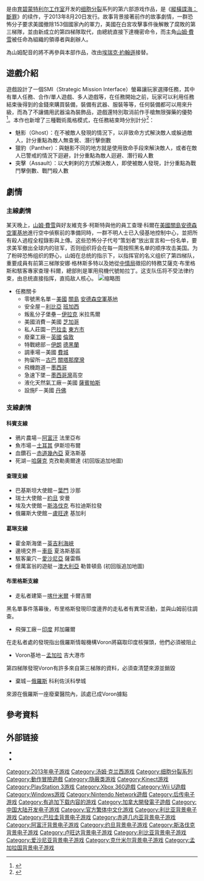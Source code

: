 {{noteTA
|G1=Games
|1=zh-hk:米高; zh-tw:麥可; zh-cn:迈克尔;
}}
{{Infobox video game
| title        = 縱橫諜海：黑名單
| english =  Tom Clancy's Splinter Cell: Blacklist
| image = File:縱橫諜海：黑名單.jpg
| caption      = 遊戲封面
| developer    = [[育碧多倫多|育碧多倫多]]<br />[[育碧上海|育碧上海]]（Wii U）<ref>{{cite web |url=http://www.eurogamer.net/articles/2013-05-07-wii-us-splinter-cell-blacklist-is-being-developed-by-ubisoft-shanghai |title=Wii U's Splinter Cell: Blacklist is being developed by Ubisoft Shanghai |first=Martin |last=Robinson |publisher=[[Eurogamer|Eurogamer]] |date=2013-05-07 |accessdate=2013-05-08 |archive-date=2016-07-21 |archive-url=https://web.archive.org/web/20160721105112/http://www.eurogamer.net/articles/2013-05-07-wii-us-splinter-cell-blacklist-is-being-developed-by-ubisoft-shanghai |dead-url=no }}</ref>
| publisher    = [[育碧軟體|育碧軟體]]
| producer     = [[捷德·雷蒙德|捷德·雷蒙德]]
| designer     = Maxime Béland,<br />Alex Parizeau
| writer       = Richard Dansky,<br />[[Matt_MacLennan|Matt MacLennan]]
| composer     = 
| series       = [[细胞分裂系列|细胞分裂系列]]
| engine       = LEAD (modified Unreal Engine 2.5)
| platforms    = [[Microsoft_Windows|Microsoft Windows]]<br />[[PlayStation_3|PlayStation 3]]<br />[[Wii_U|Wii U]]<ref>{{cite web|url=https://pbs.twimg.com/media/BD-utFZCcAAicpS.png|title=Line Designer, Ubisoft - Wii U|accessdate=2013-03-11|archive-date=2016-02-19|archive-url=https://web.archive.org/web/20160219170313/https://pbs.twimg.com/media/BD-utFZCcAAicpS.png|dead-url=no}}</ref><br />[[Xbox_360|Xbox 360]]
| released     = {{Vgrelease|NA|2013年8月20日|AU|2013年8月22日|EU|2013年8月23日|TW|2013年9月5日}}
| genre        = [[動作冒險遊戲|動作冒險遊戲]]、[[隱蔽類遊戲|隱蔽類遊戲]]
| modes        = [[單人遊戲|單人遊戲]]、[[多人遊戲|多人遊戲]]<ref>{{cite web|url=http://www.oxm.co.uk/44864/splinter-cell-blacklists-online-features-revealed-progression-unlocks-and-fourth-echelon/|title=Splinter Cell: Blacklist's online features revealed: progression, unlocks and Fourth Echelon|date=2013-01-16|publisher=OXM|accessdate=2013-01-28|archive-date=2013-11-14|archive-url=https://web.archive.org/web/20131114114235/http://www.oxm.co.uk/44864/splinter-cell-blacklists-online-features-revealed-progression-unlocks-and-fourth-echelon/|dead-url=yes}}</ref>
}}
{{vgname|縱橫諜海：黑名單|en=Tom Clancy's Splinter Cell: Blacklist|cn=细胞分裂：黑名单|tw=縱橫諜海：黑名單}} 是由[[育碧蒙特利尔工作室|育碧蒙特利尔工作室]]开发的[[细胞分裂系列|细胞分裂]]系列的第六部游戏作品，是《[[縱橫諜海：斷罪|縱橫諜海：斷罪]]》的续作，于2013年8月20日发行。故事背景接著前作的故事劇情，一群恐怖分子要求美國撤除153個國家內的軍力，美國在白宮攻擊事件後解散了腐敗的第三梯隊，並由新成立的第四梯隊取代，由總統直接下達機密命令，而主角[[山姆·費雪|山姆·費雪]]被任命為組織的領導者與創辦人。

為山姆配音的{{link-en|迈克尔·艾恩赛德|Michael Ironside}}將不再參與本部作品，改由[[埃瑞克·約翰遜|埃瑞克·約翰遜]]接替。

==遊戲介紹==
遊戲設計了一個SMI（Strategic Mission Interface）螢幕讓玩家選擇任務，其中有單人任務、合作/單人遊戲、多人遊戲等，在任務開始之前，玩家可以利用任務結束後得到的金錢來購買裝備，裝備有武器、服裝等等，任何裝備都可以用來升級，而為了不讓備用武器淪為裝飾品，遊戲還特別取消前作手槍無限彈藥的優勢<ref>{{cite web|url=http://www.youtube.com/watch?v=SucIMm8TDg0&feature=player_embedded |title=《縱橫諜海：黑名單》「黑名單 101」預告}}</ref>。本作也新增了三種戰術風格模式，在任務結束時分別計分<ref>{{youtube|Cm-8XjLQVFo|魅影、獵豹與突擊，SCBL《縱橫諜海：黑名單》戰術風格}}</ref>：
*魅影（Ghost）：在不被敵人發現的情況下，以非致命方式解決敵人或躲過敵人，計分重點為敵人無查覺、潛行擊倒數
*獵豹（Panther）：與魅影不同的地方就是使用致命手段來解決敵人，或者在敵人已警戒的情況下迴避，計分重點為敵人迴避、潛行殺人數
*突擊（Assault）：以大剌剌的方式解決敵人，即使被敵人發現，計分重點為戰鬥擊倒數、戰鬥殺人數

==劇情==
===主線劇情===
某天晚上，[[山姆·費雪|山姆·費雪]]與好友維克多·柯斯特與他的員工查理·科爾在[[美國|美國]][[關島|關島]][[安德森空軍基地|安德森空軍基地]]進行空中偵察前的準備同時，一群不明人士已入侵基地控制中心，並把所有殺人過程全程錄影與上傳。这些恐怖分子代号“策划者”放出宣言和一份名单，要求美军撤出全球内的驻军，否则组织将会在每一周按照黑名单的顺序攻击美国。为了粉碎恐怖组织的野心，山姆在总统的指示下，以指挥官的名义组织了第四梯队，重要成員有前第三梯隊安娜·格林斯多特以及她從[[中情局|中情局]]徵招的特務艾薩克·布里格斯和駭客專家查理·科爾，總部則是軍用飛機代號帕拉丁。这支队伍将不受法律约束，由总统直接指挥，直捣敌人核心。
[[File:Jade_Raymond_Feb_2012-cropped.jpg|缩略图]]
{{Quote box|quote=我們有許多核心玩家認為潛入類遊戲的感覺要再多點再難點, 相信我，當你玩到本作時會發現其他潛入類遊戲有多仁慈。<ref>[https://www.gamasutra.com/view/news/28677/Ubisoft_Unveils_Toronto_Studio_Splinter_Cell_Project.php gamasutra.com-2010.5]</ref>
|source= — Jade Raymond|width=33%}}
*任務關卡
**零號黑名單－[[美國|美國]] [[關島|關島]] [[安德森空軍基地|安德森空軍基地]]
**安全屋－[[利比亞|利比亞]] [[班加西|班加西]]
**叛亂分子堡壘－[[伊拉克|伊拉克]] 米拉馬爾
**美國消費－美國 [[芝加哥|芝加哥]]
**私人莊園－[[巴拉圭|巴拉圭]] [[東方市|東方市]]
**廢棄工廠－[[英國|英國]] [[倫敦|倫敦]]
**特戰總部－[[伊朗|伊朗]] [[德黑蘭|德黑蘭]]
**調車場－美國 [[費城|費城]]
**拘留所－[[古巴|古巴]] [[關塔那摩灣|關塔那摩灣]]
**飛機跑道－[[墨西哥|墨西哥]]
**急速下墜－[[墨西哥灣|墨西哥灣]]高空
**液化天然氣工廠－美國 [[薩賓帕斯|薩賓帕斯]]
**設施F－美國 [[丹佛|丹佛]]

===支線劇情===
====科賓支線====
*鴉片農場－[[阿富汗|阿富汗]] 法里亞布
*魚市場－[[土耳其|土耳其]] 伊斯坦布爾
*血鑽石－[[赤道幾內亞|赤道幾內亞]] 夏洛斯基
*死湖－[[哈薩克|哈薩克]] 克孜勒奧爾達 (初回版追加地圖)

====查理支線====
*巴基斯坦大使館－[[葉門|葉門]] 沙那
*瑞士大使館－[[約旦|約旦]] 安曼
*埃及大使館－[[斯洛伐克|斯洛伐克]] 布拉迪斯拉發
*俄羅斯大使館－[[盧旺達|盧旺達]] 基加利
====葛琳支線====
*霍金斯海堡－[[英吉利海峽|英吉利海峽]]
*邊境交界－[[車臣|車臣]] 夏洛斯基區
*駭客巢穴－[[愛沙尼亞|愛沙尼亞]] 薩雷縣
*億萬富翁的遊艇－[[澳大利亞|澳大利亞]] 勒普頓島 (初回版追加地圖)
====布里格斯支線====
*走私者建築－[[喀什米爾|喀什米爾]] 卡爾吉爾
黑名單事件落幕後，布里格斯發現印度邊界的走私者有異常活動，並與山姆前往調查。
*飛彈工廠－[[印度|印度]] 邦加羅爾
在走私者處的發現指出俄羅斯情報機構Voron將竊取印度核彈頭，他們必須被阻止
*Voron基地－[[孟加拉|孟加拉]] 吉大港市
第四梯隊發現Voron有許多來自第三梯隊的資料，必須查清楚來源並銷毀
*棄城－[[俄羅斯|俄羅斯]] 科利佐沃科學城
來源在俄羅斯一座廢棄醫院內，該處已成Voron據點

==參考資料==
{{reflist}}

== 外部链接 ==
*{{Official|http://splintercell.ubi.com/blacklist/en-us/home/index.aspx}}{{en}}
*{{Official|http://www.ubisoft.co.jp/scbl/}}{{ja}}

{{縱橫諜海}}
{{湯姆·克蘭西遊戲}}

{{DEFAULTSORT:Splinter Cell, Blacklist}}
[[Category:2013年电子游戏|Category:2013年电子游戏]]
[[Category:汤姆·克兰西游戏|Category:汤姆·克兰西游戏]]
[[Category:细胞分裂系列|Category:细胞分裂系列]]
[[Category:動作冒險遊戲|Category:動作冒險遊戲]]
[[Category:隐蔽类游戏|Category:隐蔽类游戏]]
[[Category:Kinect游戏|Category:Kinect游戏]]
[[Category:PlayStation_3游戏|Category:PlayStation 3游戏]]
[[Category:Xbox_360遊戲|Category:Xbox 360遊戲]]
[[Category:Wii_U遊戲|Category:Wii U遊戲]]
[[Category:Windows游戏|Category:Windows游戏]]
[[Category:Nintendo_Network遊戲|Category:Nintendo Network遊戲]]
[[Category:后传电子游戏|Category:后传电子游戏]]
[[Category:有追加下载内容的游戏|Category:有追加下载内容的游戏]]
[[Category:加拿大開發電子遊戲|Category:加拿大開發電子遊戲]]
[[Category:中国大陆开发电子游戏|Category:中国大陆开发电子游戏]]
[[Category:官方繁体中文化游戏|Category:官方繁体中文化游戏]]
[[Category:利比亚背景电子游戏|Category:利比亚背景电子游戏]]
[[Category:巴拉圭背景电子游戏|Category:巴拉圭背景电子游戏]]
[[Category:赤道几内亚背景电子游戏|Category:赤道几内亚背景电子游戏]]
[[Category:阿富汗背景电子游戏|Category:阿富汗背景电子游戏]]
[[Category:约旦背景电子游戏|Category:约旦背景电子游戏]]
[[Category:斯洛伐克背景电子游戏|Category:斯洛伐克背景电子游戏]]
[[Category:卢旺达背景电子游戏|Category:卢旺达背景电子游戏]]
[[Category:利比亚背景电子游戏|Category:利比亚背景电子游戏]]
[[Category:爱沙尼亚背景电子游戏|Category:爱沙尼亚背景电子游戏]]
[[Category:克什米尔背景电子游戏|Category:克什米尔背景电子游戏]]
[[Category:孟加拉国背景电子游戏|Category:孟加拉国背景电子游戏]]
